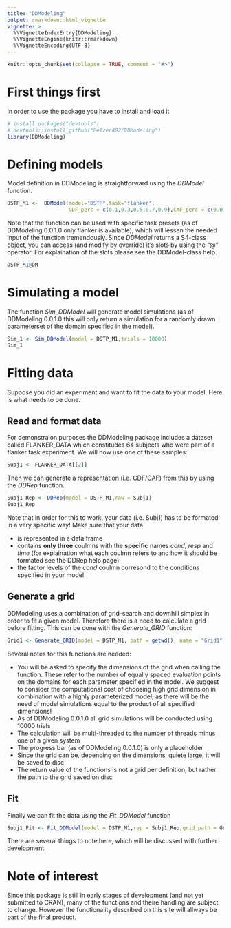 ```yaml
---
title: "DDModeling"
output: rmarkdown::html_vignette
vignette: >
  %\VignetteIndexEntry{DDModeling}
  %\VignetteEngine{knitr::rmarkdown}
  %\VignetteEncoding{UTF-8}
---
```


```r
knitr::opts_chunk$set(collapse = TRUE, comment = "#>")
```

# First things first
In order to use the package you have to install and load it

```r
# install.packages("devtools")
# devtools::install_github("Pelzer402/DDModeling")
library(DDModeling)
```
# Defining models
Model definition in DDModeling is straightforward using the _DDModel_ function.
```r
DSTP_M1 <-  DDModel(model="DSTP",task="flanker",
                    CDF_perc = c(0.1,0.3,0.5,0.7,0.9),CAF_perc = c(0.0,0.2,0.4,0.6,0.8,1.0))
```
Note that the function can be used with specific task presets (as of DDModeling 0.0.1.0 only flanker is available), which will lessen the needed input of the function tremendously. Since _DDModel_ returns a S4-class object, you can access (and modify by override) it's slots by using the "@" operator. For explaination of the slots please see the DDModel-class help. 
```r
DSTP_M1@DM
```
# Simulating a model
The function _Sim_DDModel_ will generate model simulations (as of DDModeling 0.0.1.0 this will only return a simulation for a randomly drawn parameterset of the domain specified in the model).
```r
Sim_1 <- Sim_DDModel(model = DSTP_M1,trials = 10000)
Sim_1
```
# Fitting data
Suppose you did an experiment and want to fit the data to your model. Here is what needs to be done.

## Read and format data

For demonstraion purposes the DDModeling package includes a dataset called FLANKER_DATA which constitudes 64 subjects who were part of a flanker task experiment. We will now use one of these samples:
```r
Subj1 <- FLANKER_DATA[[2]]
```
Then we can generate a representation (i.e. CDF/CAF) from this by using the _DDRep_ function.
```r
Subj1_Rep <- DDRep(model = DSTP_M1,raw = Subj1)
Subj1_Rep
```
Note that in order for this to work, your data (i.e. Subj1) has to be formated in a very specific way! Make sure that your data

* is represented in a data.frame 
* contains **only three** coulmns with the **specific** names _cond_, _resp_ and _time_ (for explaination what each coulmn refers to and how it should be formated see the DDRep help page)
* the factor levels of the _cond_ coulmn corresond to the conditions specified in your model

## Generate a grid

DDModeling uses a combination of grid-search and downhill simplex in order to fit a given model. Therefore there is a need to calculate a grid before fitting. This can be done with the _Generate_GRID_ function:
```r
Grid1 <- Generate_GRID(model = DSTP_M1, path = getwd(), name = "Grid1")
```
Several notes for this functions are needed:

* You will be asked to specify the dimensions of the grid when calling the function. These refer to the number of equally spaced evaluation points on the domains for each parameter specified in the model. We suggest to consider the computational cost of choosing high grid dimension in combination with a highly parameterized model, as there will be the need of model simulations equal to the product of all specified dimensions!
* As of DDModeling 0.0.1.0 all grid simulations will be conducted using 10000 trials
* The calculation will be multi-threaded to the number of threads minus one of a given system
* The progress bar (as of DDModeling 0.0.1.0) is only a placeholder
* Since the grid can be, depending on the dimensions, quiete large, it will be saved to disc
* The return value of the functions is not a grid per definition, but rather the path to the grid saved on disc

## Fit
Finally we can fit the data using the _Fit_DDModel_ function
```r
Subj1_Fit <- Fit_DDModel(model = DSTP_M1,rep = Subj1_Rep,grid_path = Grid1,s_sampling=FALSE,trials=10000)
```
There are several things to note here, which will be discussed with further development.

# Note of interest

Since this package is still in early stages of development (and not yet submitted to CRAN), many of the functions and theire handling are subject to change. However the functionality described on this site will allways be part of the final product.

